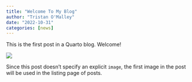 ```yaml
---
title: "Welcome To My Blog"
author: "Tristan O'Malley"
date: "2022-10-31"
categories: [news]
---
```


This is the first post in a Quarto blog. Welcome!

![](thumbnail.jpg)

Since this post doesn't specify an explicit `image`, the first image in the post will be used in the listing page of posts.
